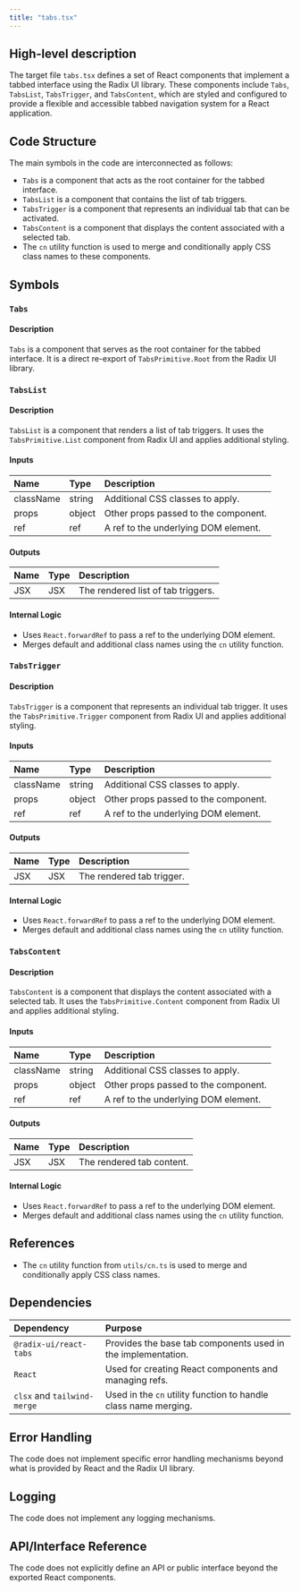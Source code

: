 ```yaml
---
title: "tabs.tsx"
---
```


## High-level description

The target file `tabs.tsx` defines a set of React components that implement a tabbed interface using the Radix UI library. These components include `Tabs`, `TabsList`, `TabsTrigger`, and `TabsContent`, which are styled and configured to provide a flexible and accessible tabbed navigation system for a React application.

## Code Structure

The main symbols in the code are interconnected as follows:
- `Tabs` is a component that acts as the root container for the tabbed interface.
- `TabsList` is a component that contains the list of tab triggers.
- `TabsTrigger` is a component that represents an individual tab that can be activated.
- `TabsContent` is a component that displays the content associated with a selected tab.
- The `cn` utility function is used to merge and conditionally apply CSS class names to these components.

## Symbols

### `Tabs`
#### Description
`Tabs` is a component that serves as the root container for the tabbed interface. It is a direct re-export of `TabsPrimitive.Root` from the Radix UI library.

### `TabsList`
#### Description
`TabsList` is a component that renders a list of tab triggers. It uses the `TabsPrimitive.List` component from Radix UI and applies additional styling.

#### Inputs
| Name      | Type   | Description                        |
|:----------|:-------|:-----------------------------------|
| className | string | Additional CSS classes to apply.   |
| props     | object | Other props passed to the component. |
| ref       | ref    | A ref to the underlying DOM element. |

#### Outputs
| Name | Type | Description |
|:-----|:-----|:------------|
| JSX  | JSX  | The rendered list of tab triggers. |

#### Internal Logic
- Uses `React.forwardRef` to pass a ref to the underlying DOM element.
- Merges default and additional class names using the `cn` utility function.

### `TabsTrigger`
#### Description
`TabsTrigger` is a component that represents an individual tab trigger. It uses the `TabsPrimitive.Trigger` component from Radix UI and applies additional styling.

#### Inputs
| Name      | Type   | Description                        |
|:----------|:-------|:-----------------------------------|
| className | string | Additional CSS classes to apply.   |
| props     | object | Other props passed to the component. |
| ref       | ref    | A ref to the underlying DOM element. |

#### Outputs
| Name | Type | Description |
|:-----|:-----|:------------|
| JSX  | JSX  | The rendered tab trigger. |

#### Internal Logic
- Uses `React.forwardRef` to pass a ref to the underlying DOM element.
- Merges default and additional class names using the `cn` utility function.

### `TabsContent`
#### Description
`TabsContent` is a component that displays the content associated with a selected tab. It uses the `TabsPrimitive.Content` component from Radix UI and applies additional styling.

#### Inputs
| Name      | Type   | Description                        |
|:----------|:-------|:-----------------------------------|
| className | string | Additional CSS classes to apply.   |
| props     | object | Other props passed to the component. |
| ref       | ref    | A ref to the underlying DOM element. |

#### Outputs
| Name | Type | Description |
|:-----|:-----|:------------|
| JSX  | JSX  | The rendered tab content. |

#### Internal Logic
- Uses `React.forwardRef` to pass a ref to the underlying DOM element.
- Merges default and additional class names using the `cn` utility function.

## References

- The `cn` utility function from `utils/cn.ts` is used to merge and conditionally apply CSS class names.

## Dependencies

| Dependency          | Purpose                                      |
|:--------------------|:---------------------------------------------|
| `@radix-ui/react-tabs` | Provides the base tab components used in the implementation. |
| `React`             | Used for creating React components and managing refs. |
| `clsx` and `tailwind-merge` | Used in the `cn` utility function to handle class name merging. |

## Error Handling

The code does not implement specific error handling mechanisms beyond what is provided by React and the Radix UI library.

## Logging

The code does not implement any logging mechanisms.

## API/Interface Reference

The code does not explicitly define an API or public interface beyond the exported React components.